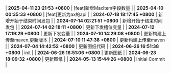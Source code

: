 | **2025-04-11 23:21:53 +0800** | [feat]新增MaxItem字段数量 |
| **2025-04-10 00:35:33 +0800** | [feat]更新为ax的api |
| **2024-07-18 18:17:45 +0800** | 新增开始于结束时间发包 |
| **2024-07-14 02:21:51 +0800** | 新增开始于结束时间发包 |
| **2024-07-14 02:18:11 +0800** | 更新下发槽位变量 |
| **2024-07-12 17:19:29 +0800** | 更新下发变量 |
| **2024-07-10 14:29:08 +0800** | 更新构建上传至maven,更新版本 |
| **2024-07-10 11:47:38 +0800** | 更新构建上传至maven |
| **2024-07-04 14:42:52 +0800** | 更新图纸代码 |
| **2024-06-26 16:51:38 +0800** | init |
| **2024-06-26 16:51:06 +0800** | 更新图纸 |
| **2024-06-23 18:09:32 +0800** | 更新图纸 |
| **2024-05-13 15:44:26 +0800** | Initial Commit |
